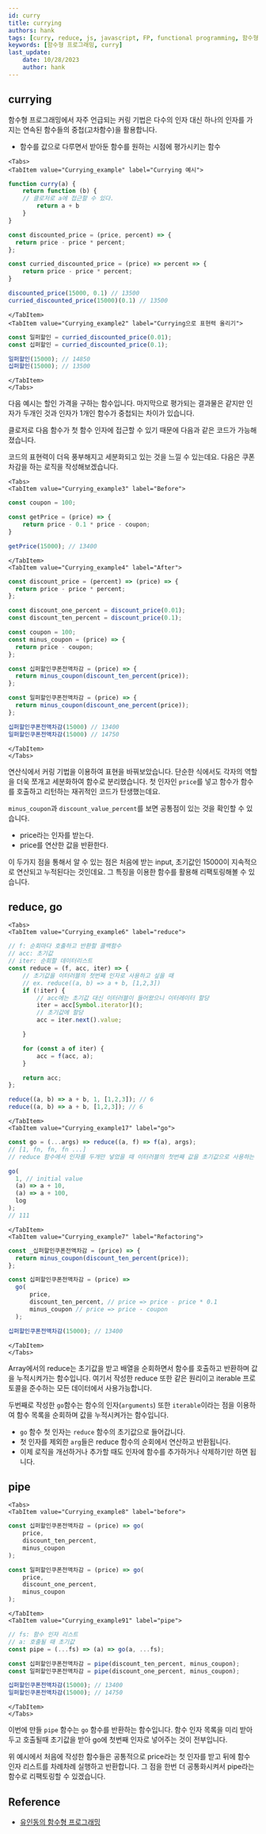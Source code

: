```yaml
---
id: curry
title: currying
authors: hank
tags: [curry, reduce, js, javascript, FP, functional programming, 함수형 프로그래밍]
keywords: [함수형 프로그래밍, curry]
last_update:
    date: 10/28/2023
    author: hank
---
```



## currying

함수형 프로그래밍에서 자주 언급되는 커링 기법은 다수의 인자 대신 하나의 인자를 가지는 연속된 함수들의 중첩(고차함수)을 활용합니다.
- 함수를 값으로 다루면서 받아둔 함수를 원하는 시점에 평가시키는 함수


```mdx-code-block
<Tabs>
<TabItem value="Currying_example" label="Currying 예시">
```
```js
function curry(a) {
    return function (b) {
    // 클로저로 a에 접근할 수 있다.
        return a + b
    }
}

const discounted_price = (price, percent) => {
  return price - price * percent;
};

const curried_discounted_price = (price) => percent => {
    return price - price * percent;
}

discounted_price(15000, 0.1) // 13500
curried_discounted_price(15000)(0.1) // 13500
```
```mdx-code-block
</TabItem>
<TabItem value="Currying_example2" label="Currying으로 표현력 올리기">
```
```js
const 일퍼할인 = curried_discounted_price(0.01);
const 십퍼할인 = curried_discounted_price(0.1);

일퍼할인(15000); // 14850
십퍼할인(15000); // 13500
```
```mdx-code-block
</TabItem>
</Tabs>
```

다음 예시는 할인 가격을 구하는 함수입니다. 마지막으로 평가되는 결과물은 같지만 인자가 두개인 것과 인자가 1개인 함수가 중첩되는 차이가 있습니다.

클로저로 다음 함수가 첫 함수 인자에 접근할 수 있기 때문에 다음과 같은 코드가 가능해졌습니다.

코드의 표현력이 더윽 풍부해지고 세분화되고 있는 것을 느낄 수 있는데요. 다음은 쿠폰 차감을 하는 로직을 작성해보겠습니다.



```mdx-code-block
<Tabs>
<TabItem value="Currying_example3" label="Before">
```
```js
const coupon = 100;

const getPrice = (price) => {
    return price - 0.1 * price - coupon;
}

getPrice(15000); // 13400
```
```mdx-code-block
</TabItem>
<TabItem value="Currying_example4" label="After">
```
```js
const discount_price = (percent) => (price) => {
  return price - price * percent;
};

const discount_one_percent = discount_price(0.01);
const discount_ten_percent = discount_price(0.1);

const coupon = 100;
const minus_coupon = (price) => {
  return price - coupon;
};

const 십퍼할인쿠폰전액차감 = (price) => {
  return minus_coupon(discount_ten_percent(price));
};

const 일퍼할인쿠폰전액차감 = (price) => {
  return minus_coupon(discount_one_percent(price));
};

십퍼할인쿠폰전액차감(15000) // 13400
일퍼할인쿠폰전액차감(15000) // 14750
```
```mdx-code-block
</TabItem>
</Tabs>
```

연산식에서 커링 기법을 이용하여 표현을 바꿔보았습니다. 단순한 식에서도 각자의 역할을 더욱 쪼개고 세분화하여 함수로 분리했습니다. 첫 인자인 `price`를 넣고 함수가 함수를 호출하고 리턴하는 재귀적인 코드가 탄생했는데요.

`minus_coupon`과 `discount_value_percent`를 보면 공통점이 있는 것을 확인할 수 있습니다.

- price라는 인자를 받는다.
- price를 연산한 값을 반환한다.

이 두가지 점을 통해서 알 수 있는 점은 처음에 받는 input, 초기값인 15000이 지속적으로 연산되고 누적된다는 것인데요. 그 특징을 이용한 함수를 활용해 리팩토링해볼 수 있습니다.

## reduce, go

```mdx-code-block
<Tabs>
<TabItem value="Currying_example6" label="reduce">
```
```js
// f: 순회마다 호출하고 반환할 콜백함수
// acc: 초기값
// iter: 순회할 데이터리스트
const reduce = (f, acc, iter) => {
    // 초기값을 이터러블의 첫번째 인자로 사용하고 싶을 때
    // ex. reduce((a, b) => a + b, [1,2,3])
    if (!iter) {
        // acc에는 초기값 대신 이터러블이 들어왔으니 이터레이터 할당
        iter = acc[Symbol.iterator]();
        // 초기값에 할당
        acc = iter.next().value;

    }

    for (const a of iter) {
        acc = f(acc, a);
    }

    return acc;
};

reduce((a, b) => a + b, 1, [1,2,3]); // 6
reduce((a, b) => a + b, [1,2,3]); // 6
```
```mdx-code-block
</TabItem>
<TabItem value="Currying_example17" label="go">
```
```js
const go = (...args) => reduce((a, f) => f(a), args);
// [1, fn, fn, fn ...]
// reduce 함수에서 인자를 두개만 넣었을 때 이터러블의 첫번째 값을 초기값으로 사용하는 점을 기억해줍시다.

go(
  1, // initial value
  (a) => a + 10,
  (a) => a + 100,
  log
);
// 111
```

```mdx-code-block
</TabItem>
<TabItem value="Currying_example7" label="Refactoring">
```
```js
const _십퍼할인쿠폰전액차감 = (price) => {
  return minus_coupon(discount_ten_percent(price));
};

const 십퍼할인쿠폰전액차감 = (price) =>
  go(
      price,
      discount_ten_percent, // price => price - price * 0.1
      minus_coupon // price => price - coupon
  );

십퍼할인쿠폰전액차감(15000); // 13400
```
```mdx-code-block
</TabItem>
</Tabs>
```

Array에서의 reduce는 초기값을 받고 배열을 순회하면서 함수를 호출하고 반환하며 값을 누적시켜가는 함수입니다. 여기서 작성한 reduce 또한 같은 원리이고 iterable 프로토콜을 준수하는 모든 데이터에서 사용가능합니다.

두번째로 작성한 `go`함수는 함수의 인자(`arguments`) 또한 `iterable`이라는 점을 이용하여 함수 목록을 순회하며 값을 누적시켜가는 함수입니다.

- `go` 함수 첫 인자는 `reduce` 함수의 초기값으로 들어갑니다.
- 첫 인자를 제외한 `arg`들은 reduce 함수의 순회에서 연산하고 반환됩니다.
- 이제 로직을 개선하거나 추가할 때도 인자에 함수를 추가하거나 삭제하기만 하면 됩니다.

## pipe

```mdx-code-block
<Tabs>
<TabItem value="Currying_example8" label="before">
```

```js
const 십퍼할인쿠폰전액차감 = (price) => go(
    price,
    discount_ten_percent,
    minus_coupon
);

const 일퍼할인쿠폰전액차감 = (price) => go(
    price,
    discount_one_percent,
    minus_coupon
);
```
```mdx-code-block
</TabItem>
<TabItem value="Currying_example91" label="pipe">
```
```js
// fs: 함수 인자 리스트
// a: 호출될 때 초기값
const pipe = (...fs) => (a) => go(a, ...fs);

const 십퍼할인쿠폰전액차감 = pipe(discount_ten_percent, minus_coupon);
const 일퍼할인쿠폰전액차감 = pipe(discount_one_percent, minus_coupon);

십퍼할인쿠폰전액차감(15000); // 13400
일퍼할인쿠폰전액차감(15000); // 14750
```

```mdx-code-block
</TabItem>
</Tabs>
```

이번에 만들 `pipe` 함수는 `go` 함수를 반환하는 함수입니다. 함수 인자 목록을 미리 받아두고 호출될때 초기값을 받아 go에 첫번째 인자로 넣어주는 것이 전부입니다.

위 예시에서 처음에 작성한 함수들은 공통적으로 price라는 첫 인자를 받고 뒤에 함수 인자 리스트를 차례차례 실행하고 반환합니다. 그 점을 한번 더 공통화시켜서 pipe라는 함수로 리팩토링할 수 있겠습니다.


## Reference

- [유인동의 함수형 프로그래밍](https://www.inflearn.com/course/functional-es6/dashboard)